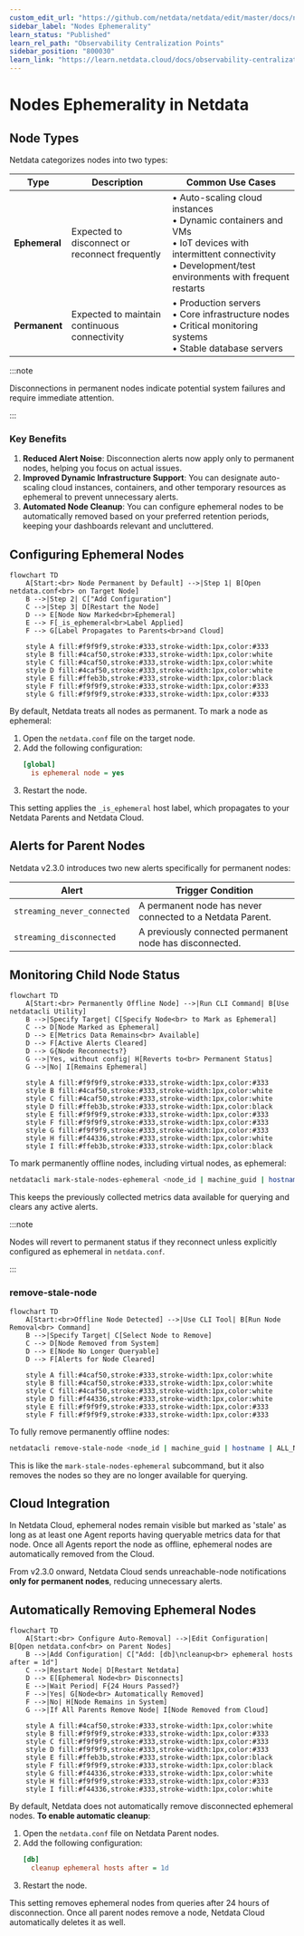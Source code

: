 ```yaml
---
custom_edit_url: "https://github.com/netdata/netdata/edit/master/docs/nodes-ephemerality.md"
sidebar_label: "Nodes Ephemerality"
learn_status: "Published"
learn_rel_path: "Observability Centralization Points"
sidebar_position: "800030"
learn_link: "https://learn.netdata.cloud/docs/observability-centralization-points/nodes-ephemerality"
---
```


# Nodes Ephemerality in Netdata

## Node Types

Netdata categorizes nodes into two types:

| Type          | Description                                    | Common Use Cases                                                                                                                                                               |
|---------------|------------------------------------------------|--------------------------------------------------------------------------------------------------------------------------------------------------------------------------------|
| **Ephemeral** | Expected to disconnect or reconnect frequently | • Auto-scaling cloud instances<br />• Dynamic containers and VMs<br />• IoT devices with intermittent connectivity<br />• Development/test environments with frequent restarts |
| **Permanent** | Expected to maintain continuous connectivity   | • Production servers<br />• Core infrastructure nodes<br />• Critical monitoring systems<br />• Stable database servers                                                        |

:::note

Disconnections in permanent nodes indicate potential system failures and require immediate attention.

:::

### Key Benefits

1. **Reduced Alert Noise**: Disconnection alerts now apply only to permanent nodes, helping you focus on actual issues.
2. **Improved Dynamic Infrastructure Support**: You can designate auto-scaling cloud instances, containers, and other temporary resources as ephemeral to prevent unnecessary alerts.
3. **Automated Node Cleanup**: You can configure ephemeral nodes to be automatically removed based on your preferred retention periods, keeping your dashboards relevant and uncluttered.

## Configuring Ephemeral Nodes

```mermaid
flowchart TD
    A[Start:<br> Node Permanent by Default] -->|Step 1| B[Open netdata.conf<br> on Target Node]
    B -->|Step 2| C["Add Configuration"]
    C -->|Step 3| D[Restart the Node]
    D --> E[Node Now Marked<br>Ephemeral]
    E --> F[_is_ephemeral<br>Label Applied]
    F --> G[Label Propagates to Parents<br>and Cloud]
    
    style A fill:#f9f9f9,stroke:#333,stroke-width:1px,color:#333
    style B fill:#4caf50,stroke:#333,stroke-width:1px,color:white
    style C fill:#4caf50,stroke:#333,stroke-width:1px,color:white
    style D fill:#4caf50,stroke:#333,stroke-width:1px,color:white
    style E fill:#ffeb3b,stroke:#333,stroke-width:1px,color:black
    style F fill:#f9f9f9,stroke:#333,stroke-width:1px,color:#333
    style G fill:#f9f9f9,stroke:#333,stroke-width:1px,color:#333
```

By default, Netdata treats all nodes as permanent. To mark a node as ephemeral:

1. Open the `netdata.conf` file on the target node.
2. Add the following configuration:
   ```ini
   [global]
     is ephemeral node = yes
   ```
3. Restart the node.

This setting applies the `_is_ephemeral` host label, which propagates to your Netdata Parents and Netdata Cloud.

## Alerts for Parent Nodes

Netdata v2.3.0 introduces two new alerts specifically for permanent nodes:

| Alert                       | Trigger Condition                                         |
|-----------------------------|-----------------------------------------------------------|
| `streaming_never_connected` | A permanent node has never connected to a Netdata Parent. |
| `streaming_disconnected`    | A previously connected permanent node has disconnected.   |

## Monitoring Child Node Status

```mermaid
flowchart TD
    A[Start:<br> Permanently Offline Node] -->|Run CLI Command| B[Use netdatacli Utility]
    B -->|Specify Target| C[Specify Node<br> to Mark as Ephemeral]
    C --> D[Node Marked as Ephemeral]
    D --> E[Metrics Data Remains<br> Available]
    D --> F[Active Alerts Cleared]
    D --> G{Node Reconnects?}
    G -->|Yes, without config| H[Reverts to<br> Permanent Status]
    G -->|No| I[Remains Ephemeral]
    
    style A fill:#f9f9f9,stroke:#333,stroke-width:1px,color:#333
    style B fill:#4caf50,stroke:#333,stroke-width:1px,color:white
    style C fill:#4caf50,stroke:#333,stroke-width:1px,color:white
    style D fill:#ffeb3b,stroke:#333,stroke-width:1px,color:black
    style E fill:#f9f9f9,stroke:#333,stroke-width:1px,color:#333
    style F fill:#f9f9f9,stroke:#333,stroke-width:1px,color:#333
    style G fill:#f9f9f9,stroke:#333,stroke-width:1px,color:#333
    style H fill:#f44336,stroke:#333,stroke-width:1px,color:white
    style I fill:#ffeb3b,stroke:#333,stroke-width:1px,color:black
```

To mark permanently offline nodes, including virtual nodes, as ephemeral:

```bash
netdatacli mark-stale-nodes-ephemeral <node_id | machine_guid | hostname | ALL_NODES>
```

This keeps the previously collected metrics data available for querying and clears any active alerts.

:::note

Nodes will revert to permanent status if they reconnect unless explicitly configured as ephemeral in `netdata.conf`.

:::

### remove-stale-node

```mermaid
flowchart TD
    A[Start:<br>Offline Node Detected] -->|Use CLI Tool| B[Run Node Removal<br> Command]
    B -->|Specify Target| C[Select Node to Remove]
    C --> D[Node Removed from System]
    D --> E[Node No Longer Queryable]
    D --> F[Alerts for Node Cleared]
    
    style A fill:#4caf50,stroke:#333,stroke-width:1px,color:white
    style B fill:#4caf50,stroke:#333,stroke-width:1px,color:white
    style C fill:#4caf50,stroke:#333,stroke-width:1px,color:white
    style D fill:#f44336,stroke:#333,stroke-width:1px,color:white
    style E fill:#f9f9f9,stroke:#333,stroke-width:1px,color:#333
    style F fill:#f9f9f9,stroke:#333,stroke-width:1px,color:#333
```

To fully remove permanently offline nodes:

```bash
netdatacli remove-stale-node <node_id | machine_guid | hostname | ALL_NODES>
```

This is like the `mark-stale-nodes-ephemeral` subcommand, but it also removes the nodes so they are no longer available for querying.

## Cloud Integration

In Netdata Cloud, ephemeral nodes remain visible but marked as 'stale' as long as at least one Agent reports having queryable metrics data for that node. Once all Agents report the node as offline, ephemeral nodes are automatically removed from the Cloud.

From v2.3.0 onward, Netdata Cloud sends unreachable-node notifications **only for permanent nodes**, reducing unnecessary alerts.

## Automatically Removing Ephemeral Nodes

```mermaid
flowchart TD
    A[Start:<br> Configure Auto-Removal] -->|Edit Configuration| B[Open netdata.conf<br> on Parent Nodes]
    B -->|Add Configuration| C["Add: [db]\ncleanup<br> ephemeral hosts after = 1d"]
    C -->|Restart Node| D[Restart Netdata]
    D --> E[Ephemeral Node<br> Disconnects]
    E -->|Wait Period| F{24 Hours Passed?}
    F -->|Yes| G[Node<br> Automatically Removed]
    F -->|No| H[Node Remains in System]
    G -->|If All Parents Remove Node| I[Node Removed from Cloud]
    
    style A fill:#4caf50,stroke:#333,stroke-width:1px,color:white
    style B fill:#f9f9f9,stroke:#333,stroke-width:1px,color:#333
    style C fill:#f9f9f9,stroke:#333,stroke-width:1px,color:#333
    style D fill:#f9f9f9,stroke:#333,stroke-width:1px,color:#333
    style E fill:#ffeb3b,stroke:#333,stroke-width:1px,color:black
    style F fill:#f9f9f9,stroke:#333,stroke-width:1px,color:black
    style G fill:#f44336,stroke:#333,stroke-width:1px,color:white
    style H fill:#f9f9f9,stroke:#333,stroke-width:1px,color:#333
    style I fill:#f44336,stroke:#333,stroke-width:1px,color:white
```

By default, Netdata does not automatically remove disconnected ephemeral nodes. **To enable automatic cleanup**:

1. Open the `netdata.conf` file on Netdata Parent nodes.
2. Add the following configuration:
   ```ini
   [db]
     cleanup ephemeral hosts after = 1d
   ```
3. Restart the node.

This setting removes ephemeral nodes from queries after 24 hours of disconnection. Once all parent nodes remove a node, Netdata Cloud automatically deletes it as well.



